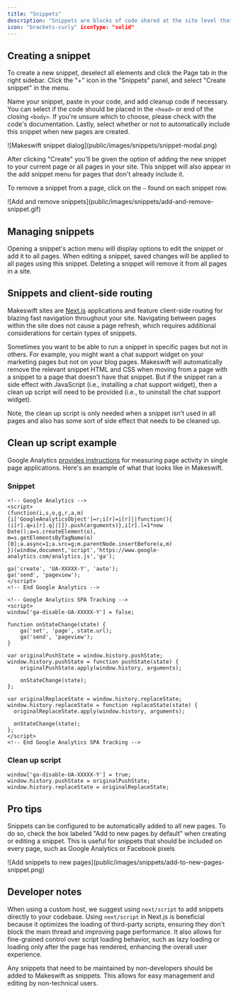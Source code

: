 ```yaml
---
title: "Snippets"
description: "Snippets are blocks of code shared at the site level that can be added to your pages. Code that is not visual, such as Google Analytics, Facebook pixels, or custom CSS, should be placed into snippets. We recommend using separate snippets for each block of code to keep things flexible and easy to find."
icon: "brackets-curly" iconType: "solid"
---
```


## Creating a snippet

To create a new snippet, deselect all elements and click the Page tab in the right sidebar. Click the "+" icon in the "Snippets" panel, and select "Create snippet" in the menu.

Name your snippet, paste in your code, and add cleanup code if necessary. You can select if the code should be placed in the `<head>` or end of the closing `<body>`. If you're unsure which to choose, please check with the code's documentation. Lastly, select whether or not to automatically include this snippet when new pages are created.

<Frame>
  ![Makeswift snippet dialog](public/images/snippets/snippet-modal.png)
</Frame>

After clicking "Create" you'll be given the option of adding the new snippet to your current page or all pages in your site. This snippet will also appear in the add snippet menu for pages that don't already include it.

To remove a snippet from a page, click on the `—` found on each snippet row.

<Frame>
  ![Add and remove snippets](public/images/snippets/add-and-remove-snippet.gif)
</Frame>

## Managing snippets

Opening a snippet's action menu will display options to edit the snippet or add it to all pages. When editing a snippet, saved changes will be applied to all pages using this snippet. Deleting a snippet will remove it from all pages in a site.

## Snippets and client-side routing

Makeswift sites are [Next.js](https://nextjs.org/) applications and feature client-side routing for blazing fast navigation throughout your site. Navigating between pages within the site does not cause a page refresh, which requires additional considerations for certain types of snippets.

Sometimes you want to be able to run a snippet in specific pages but not in others. For example, you might want a chat support widget on your marketing pages but not on your blog pages. Makeswift will automatically remove the relevant snippet HTML and CSS when moving from a page with a snippet to a page that doesn't have that snippet. But if the snippet ran a side effect with JavaScript (i.e., installing a chat support widget), then a clean up script will need to be provided (i.e., to uninstall the chat support widget).

<Note>
  Note, the clean up script is only needed when a snippet isn't used in all
  pages and also has some sort of side effect that needs to be cleaned up.
</Note>

## Clean up script example

Google Analytics [provides
instructions](https://developers.google.com/analytics/devguides/collection/analyticsjs/single-page-applications)
for measuring page activity in single page applications. Here's an example of
what that looks like in Makeswift.

### Snippet

```
<!-- Google Analytics -->
<script>
(function(i,s,o,g,r,a,m){i['GoogleAnalyticsObject']=r;i[r]=i[r]||function(){
(i[r].q=i[r].q||[]).push(arguments)},i[r].l=1*new Date();a=s.createElement(o),
m=s.getElementsByTagName(o)[0];a.async=1;a.src=g;m.parentNode.insertBefore(a,m)
})(window,document,'script','https://www.google-analytics.com/analytics.js','ga');

ga('create', 'UA-XXXXX-Y', 'auto');
ga('send', 'pageview');
</script>
<!-- End Google Analytics -->

<!-- Google Analytics SPA Tracking -->
<script>
window['ga-disable-UA-XXXXX-Y'] = false;

function onStateChange(state) {
	ga('set', 'page', state.url);
	ga('send', 'pageview');
}

var originalPushState = window.history.pushState;
window.history.pushState = function pushState(state) {
	originalPushState.apply(window.history, arguments);

	onStateChange(state);
};

var originalReplaceState = window.history.replaceState;
window.history.replaceState = function replaceState(state) {
  originalReplaceState.apply(window.history, arguments);

  onStateChange(state);
};
</script>
<!-- End Google Analytics SPA Tracking -->
```

### Clean up script

```
window['ga-disable-UA-XXXXX-Y'] = true;
window.history.pushState = originalPushState;
window.history.replaceState = originalReplaceState;
```

## Pro tips

Snippets can be configured to be automatically added to all new pages. To do so, check the box labeled "Add to new pages by default" when creating or editing a snippet. This is useful for snippets that should be included on every page, such as Google Analytics or Facebook pixels

<Frame>
  ![Add snippets to new
  pages](public/images/snippets/add-to-new-pages-snippet.png)
</Frame>

## Developer notes

When using a custom host, we suggest using `next/script` to add snippets directly to your codebase. Using `next/script` in Next.js is beneficial because it optimizes the loading of third-party scripts, ensuring they don't block the main thread and improving page performance. It also allows for fine-grained control over script loading behavior, such as lazy loading or loading only after the page has rendered, enhancing the overall user experience.

<Note>
  Any snippets that need to be maintained by non-developers should be added to
  Makeswift as snippets. This allows for easy management and editing by
  non-technical users.
</Note>
